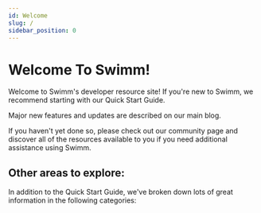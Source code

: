 ```yaml
---
id: Welcome
slug: /
sidebar_position: 0
---
```


# Welcome To Swimm!

Welcome to Swimm's developer resource site! If you're new to Swimm, we recommend starting with <Link to='/docs/getting-started-guide'>our Quick Start Guide</Link>.

Major new features and updates are described on our <Link href="https://swimm.io/blog">main blog</Link>.

If you haven't yet done so, please check out our <Link to="/community">community page</Link> and discover all of
the resources available to you if you need additional assistance using Swimm. 

## Other areas to explore:

In addition to the <Link to="/docs/getting-started-guide">Quick Start Guide</Link>, we've broken down lots of great
information in the following categories:

<HomepageFeatures />
